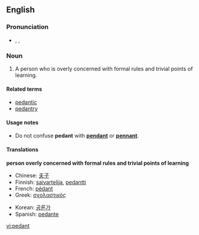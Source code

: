==English==
===Pronunciation===
*{{AHD|pĕdʹənt}}, {{IPA|/ˈpɛdənt/}}, {{SAMPA|/"pEd@nt/}}

===Noun===
{{en-noun}}

# A person who is overly concerned with formal rules and trivial points of learning.

====Related terms====
*[[pedantic]]
*[[pedantry]]

====Usage notes====
*Do not confuse '''pedant''' with '''[[pendant]]''' or '''[[pennant]]'''.<!--no need to give the definitions here - that is what the links are for!-->

====Translations====
'''person overly concerned with formal rules and trivial points of learning'''
{{top2}}
*Chinese: [[夫子]]
*Finnish: [[saivartelija]], [[pedantti]]
*French: [[pédant]] {{m}}
*Greek: [[σχολαστικός]] {{m}}
{{mid2}}
*Korean: [[공론가]]
*Spanish: [[pedante]]
{{bottom}}

[[vi:pedant]]